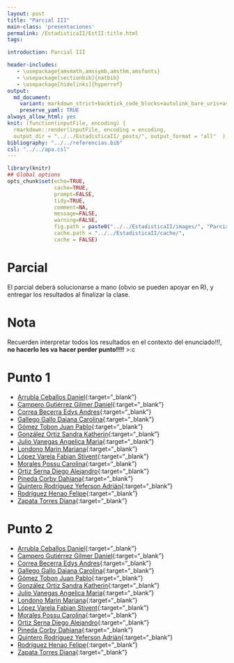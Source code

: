 ```yaml
---
layout: post
title: "Parcial III"
main-class: 'presentaciones'
permalink: /EstadisticaII/EstII:title.html
tags:

introduction: Parcial III

header-includes:
   - \usepackage{amsmath,amssymb,amsthm,amsfonts}
   - \usepackage[sectionbib]{natbib}
   - \usepackage[hidelinks]{hyperref}
output:
  md_document:
    variant: markdown_strict+backtick_code_blocks+autolink_bare_uris+ascii_identifiers+tex_math_single_backslash
    preserve_yaml: TRUE
always_allow_html: yes   
knit: (function(inputFile, encoding) {
  rmarkdown::render(inputFile, encoding = encoding,
  output_dir = "../../EstadisticaII/_posts/", output_format = "all"  ) })
bibliography: "../../referencias.bib"
csl: "../../apa.csl"
---
```


```r
library(knitr)
## Global options
opts_chunk$set(echo=TRUE,
               cache=TRUE,
               prompt=FALSE,
               tidy=TRUE,
               comment=NA,
               message=FALSE,
               warning=FALSE,
               fig.path = paste0("../../EstadisticaII/images/", "ParcialIII"),
               cache.path = "../../EstadisticaII/cache/",
               cache = FALSE)
```
# Parcial
El parcial deberá solucionarse a mano (obvio se pueden apoyar en R), y entregar los resultados al finalizar la clase. 

# Nota
Recuerden interpretar todos los resultados en el contexto del enunciado!!!, **no hacerlo les va hacer perder punto!!!!** >:c

# Punto 1

* [Arrubla Ceballos Daniel](https://github.com/jiperezga/jiperezga.github.io/raw/master/Dataset/Parcial/P1001138780.pdf){:target="_blank"}
* [Campero Gutiérrez Gilmer Daniel](https://github.com/jiperezga/jiperezga.github.io/raw/master/Dataset/Parcial/P1036656112.pdf){:target="_blank"}
* [Correa Becerra Edys Andres](https://github.com/jiperezga/jiperezga.github.io/raw/master/Dataset/Parcial/P1028013907.pdf){:target="_blank"}
* [Gallego Gallo Daiana Carolina](https://github.com/jiperezga/jiperezga.github.io/raw/master/Dataset/Parcial/P1001578295.pdf){:target="_blank"}
* [Gómez Tobon Juan Pablo](https://github.com/jiperezga/jiperezga.github.io/raw/master/Dataset/Parcial/P1152710331.pdf){:target="_blank"}
* [González Ortiz Sandra Katherin](https://github.com/jiperezga/jiperezga.github.io/raw/master/Dataset/Parcial/P1038417681.pdf){:target="_blank"}
* [Julio Vanegas Angelica Maria](https://github.com/jiperezga/jiperezga.github.io/raw/master/Dataset/Parcial/P1001741783.pdf){:target="_blank"}
* [Londono Marin Mariana](https://github.com/jiperezga/jiperezga.github.io/raw/master/Dataset/Parcial/P1192736410.pdf){:target="_blank"}
* [López Varela Fabian Stivent](https://github.com/jiperezga/jiperezga.github.io/raw/master/Dataset/Parcial/P1036635549.pdf){:target="_blank"}
* [Morales Possu Carolina](https://github.com/jiperezga/jiperezga.github.io/raw/master/Dataset/Parcial/P1112488227.pdf){:target="_blank"}
* [Ortiz Serna Diego Alejandro](https://github.com/jiperezga/jiperezga.github.io/raw/master/Dataset/Parcial/P1036677008.pdf){:target="_blank"}
* [Pineda Corby Dahiana](https://github.com/jiperezga/jiperezga.github.io/raw/master/Dataset/Parcial/P1003027235.pdf){:target="_blank"}
* [Quintero Rodríguez Yeferson Adrián](https://github.com/jiperezga/jiperezga.github.io/raw/master/Dataset/Parcial/P1003904499.pdf){:target="_blank"}
* [Rodríguez Henao Felipe](https://github.com/jiperezga/jiperezga.github.io/raw/master/Dataset/Parcial/P1037651724.pdf){:target="_blank"}
* [Zapata Torres Diana](https://github.com/jiperezga/jiperezga.github.io/raw/master/Dataset/Parcial/P1000538339.pdf){:target="_blank"}


# Punto 2

* [Arrubla Ceballos Daniel](https://github.com/jiperezga/jiperezga.github.io/raw/master/Dataset/Parcial/Pb1001138780.pdf){:target="_blank"}
* [Campero Gutiérrez Gilmer Daniel](https://github.com/jiperezga/jiperezga.github.io/raw/master/Dataset/Parcial/Pb1036656112.pdf){:target="_blank"}
* [Correa Becerra Edys Andres](https://github.com/jiperezga/jiperezga.github.io/raw/master/Dataset/Parcial/Pb1028013907.pdf){:target="_blank"}
* [Gallego Gallo Daiana Carolina](https://github.com/jiperezga/jiperezga.github.io/raw/master/Dataset/Parcial/Pb1001578295.pdf){:target="_blank"}
* [Gómez Tobon Juan Pablo](https://github.com/jiperezga/jiperezga.github.io/raw/master/Dataset/Parcial/Pb1152710331.pdf){:target="_blank"}
* [González Ortiz Sandra Katherin](https://github.com/jiperezga/jiperezga.github.io/raw/master/Dataset/Parcial/Pb1038417681.pdf){:target="_blank"}
* [Julio Vanegas Angelica Maria](https://github.com/jiperezga/jiperezga.github.io/raw/master/Dataset/Parcial/Pb1001741783.pdf){:target="_blank"}
* [Londono Marin Mariana](https://github.com/jiperezga/jiperezga.github.io/raw/master/Dataset/Parcial/Pb1192736410.pdf){:target="_blank"}
* [López Varela Fabian Stivent](https://github.com/jiperezga/jiperezga.github.io/raw/master/Dataset/Parcial/Pb1036635549.pdf){:target="_blank"}
* [Morales Possu Carolina](https://github.com/jiperezga/jiperezga.github.io/raw/master/Dataset/Parcial/Pb1112488227.pdf){:target="_blank"}
* [Ortiz Serna Diego Alejandro](https://github.com/jiperezga/jiperezga.github.io/raw/master/Dataset/Parcial/Pb1036677008.pdf){:target="_blank"}
* [Pineda Corby Dahiana](https://github.com/jiperezga/jiperezga.github.io/raw/master/Dataset/Parcial/Pb1003027235.pdf){:target="_blank"}
* [Quintero Rodríguez Yeferson Adrián](https://github.com/jiperezga/jiperezga.github.io/raw/master/Dataset/Parcial/Pb1003904499.pdf){:target="_blank"}
* [Rodríguez Henao Felipe](https://github.com/jiperezga/jiperezga.github.io/raw/master/Dataset/Parcial/Pb1037651724.pdf){:target="_blank"}
* [Zapata Torres Diana](https://github.com/jiperezga/jiperezga.github.io/raw/master/Dataset/Parcial/Pb1000538339.pdf){:target="_blank"}
